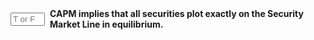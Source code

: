 
::: {.question-block}

<form onsubmit="event.preventDefault(); checkAnswerBox('module3_tf_q86','T')" style="display: flex; align-items: center; gap: 8px;">
<input type="text" id="module3_tf_q86" name="module3_tf_q86" maxlength="1" placeholder="T or F" style="width: 55px;" data-correct-answer="T" /> 
<label for="module3_tf_q86"><strong>CAPM implies that all securities plot exactly on the Security Market Line in equilibrium.</strong></label>
</form>

<div id="feedback-module3_tf_q86" class="feedback" data-status="" style="display:none;">
The sentence is TRUE. In equilibrium, securities have zero alpha and lie on the SML.
</div>
:::

